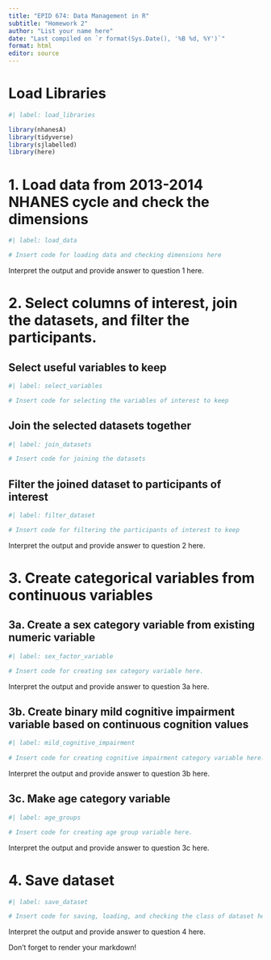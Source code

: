 ```yaml
---
title: "EPID 674: Data Management in R"
subtitle: "Homework 2"
author: "List your name here"
date: "Last compiled on `r format(Sys.Date(), '%B %d, %Y')`"
format: html
editor: source
---
```


# Load Libraries

```r
#| label: load_libraries

library(nhanesA)
library(tidyverse)
library(sjlabelled)
library(here)
```


# 1. Load data from 2013-2014 NHANES cycle and check the dimensions

```r
#| label: load_data

# Insert code for loading data and checking dimensions here

```
Interpret the output and provide answer to question 1 here.

# 2. Select columns of interest, join the datasets, and filter the participants.

## Select useful variables to keep

```r
#| label: select_variables

# Insert code for selecting the variables of interest to keep

```


## Join the selected datasets together

```r
#| label: join_datasets

# Insert code for joining the datasets

```

##  Filter the joined dataset to participants of interest

```r
#| label: filter_dataset

# Insert code for filtering the participants of interest to keep

```

Interpret the output and provide answer to question 2 here.



# 3. Create categorical variables from continuous variables

## 3a. Create a sex category variable from existing numeric variable

```r
#| label: sex_factor_variable

# Insert code for creating sex category variable here.

```
Interpret the output and provide answer to question 3a here.


## 3b. Create binary mild cognitive impairment variable based on continuous cognition values

```r
#| label: mild_cognitive_impairment
 
# Insert code for creating cognitive impairment category variable here.

```
Interpret the output and provide answer to question 3b here.

## 3c. Make age category variable

```r
#| label: age_groups

# Insert code for creating age group variable here.

```
Interpret the output and provide answer to question 3c here.


# 4. Save dataset

```r
#| label: save_dataset

# Insert code for saving, loading, and checking the class of dataset here.

```
Interpret the output and provide answer to question 4 here.

Don't forget to render your markdown!
